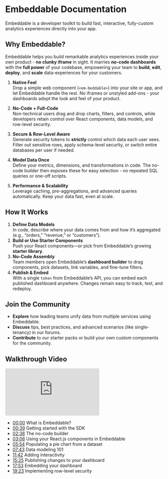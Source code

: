 
# Embeddable Documentation

Embeddable is a developer toolkit to build fast, interactive, fully-custom analytics experiences directly into your app.

<CardGrid>
  <LinkCard title="Quick-start guide" href="/getting-started/download-repo" icon="⚡"/> 
  <LinkCard title="Defining data models" href="/data-modeling/introduction" icon="📊"/> 
  <LinkCard title="Building components" href="/development/introduction" icon="🛠️" marginTop="0.5rem"/> 
  <LinkCard title="Crafting dashboards" href="/dashboards/introduction" icon="📈" marginTop="0.5rem"/> 
</CardGrid>

## Why Embeddable?

Embeddable helps you build remarkable analytics experiences inside your own product - **no clunky iframe** in sight. It marries **no-code dashboards** with the **full power** of your codebase, empowering your team to **build**, **edit**, **deploy**, and **scale** data-experiences for your customers.

1. **Native Feel**  
   Drop a simple web component (`<em-beddable>`) into your site or app, and let Embeddable handle the rest. No iframes or unstyled add-ons - your dashboards adopt the look and feel of your product.

2. **No-Code + Full-Code**  
   Non-technical users drag and drop charts, filters, and controls, while developers retain control over React components, data models, and row-level security.

3. **Secure & Row-Level Aware**  
   Generate security tokens to **strictly** control which data each user sees. Filter out sensitive rows, apply schema-level security, or switch entire databases per user if needed.

4. **Model Data Once**  
   Define your metrics, dimensions, and transformations in code. The no-code builder then exposes these for easy selection - no repeated SQL queries or one-off scripts.

5. **Performance & Scalability**  
   Leverage caching, pre-aggregations, and advanced queries automatically. Keep your data fast, even at scale.

## How It Works

1. **Define Data Models**  
   In code, describe where your data comes from and how it’s aggregated (e.g., “orders,” “revenue,” or “customers”).  
2. **Build or Use Starter Components**  
   Push your React components—or pick from Embeddable’s growing **starter library**.  
3. **No-Code Assembly**  
   Team members open Embeddable’s **dashboard builder** to drag components, pick datasets, link variables, and fine-tune filters.  
4. **Publish & Embed**  
   With a single `token` from Embeddable’s API, you can embed each published dashboard anywhere. Changes remain easy to track, test, and redeploy.


## Join the Community

- **Explore** how leading teams unify data from multiple services using Embeddable.
- **Discuss** tips, best practices, and advanced scenarios (like single-tenancy) in our forums.
- **Contribute** to our starter packs or build your own custom components for the community.


## Walkthrough Video 

<div style={{ marginTop: "20px" }}>
  <iframe src="https://www.youtube.com/embed/6b-lzaKbXT4?rel=0" frameBorder="0" sandbox="allow-scripts allow-popups allow-top-navigation-by-user-activation allow-forms allow-same-origin allow-storage-access-by-user-activation allow-popups-to-escape-sandbox" allowFullScreen={true} style={{ 
      width: '100%', 
      height: '500px', 
      borderRadius: '1px', 
      pointerEvents: 'auto', 
      backgroundColor: 'white'
  }}></iframe>
</div>

- [00:00](https://youtu.be/6b-lzaKbXT4?si=8FXqFmISlw73cifJ&t=0s) What is Embeddable?
- [00:39](https://youtu.be/6b-lzaKbXT4?si=8FXqFmISlw73cifJ&t=39s) Getting started with the SDK
- [02:38](https://youtu.be/6b-lzaKbXT4?si=8FXqFmISlw73cifJ&t=158s) The no-code builder
- [03:06](https://youtu.be/6b-lzaKbXT4?si=8FXqFmISlw73cifJ&t=186s) Using your React.js components in Embeddable
- [05:54](https://youtu.be/6b-lzaKbXT4?si=8FXqFmISlw73cifJ&t=354s) Populating a pie chart from a dataset
- [07:43](https://youtu.be/6b-lzaKbXT4?si=8FXqFmISlw73cifJ&t=463s) Data modeling 101
- [11:42](https://youtu.be/6b-lzaKbXT4?si=8FXqFmISlw73cifJ&t=702s) Adding interactivity
- [15:25](https://youtu.be/6b-lzaKbXT4?si=8FXqFmISlw73cifJ&t=925s) Publishing changes to your dashboard
- [17:53](https://youtu.be/6b-lzaKbXT4?si=8FXqFmISlw73cifJ&t=1073s) Embedding your dashboard
- [19:23](https://youtu.be/6b-lzaKbXT4?si=8FXqFmISlw73cifJ&t=1163s) Implementing row-level security